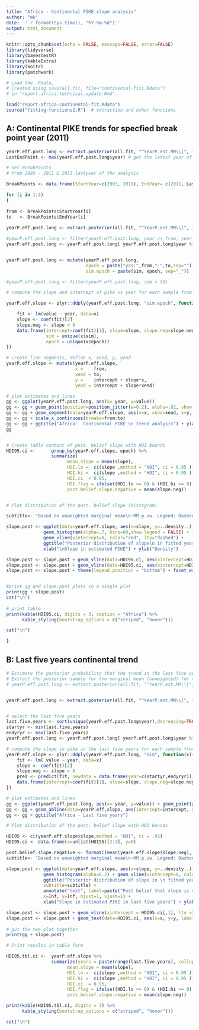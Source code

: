 ---
title: "Africa - Continental PIKE slope analysis"
author: "mk"
date:  '`r format(Sys.time(), "%Y-%m-%d")`'
output: html_document
---

```{r setup, message=FALSE, warning=FALSE}
knitr::opts_chunk$set(echo = FALSE, message=FALSE, error=FALSE)
library(tidyverse)
library(bayestestR)
library(kableExtra)
library(knitr)
library(patchwork)
```

```{r}
# Load the .Rdata, 
# Created using save(all.fit, file="continental-fits.Rdata") 
# in "report.africa.technical.update.Rmd". 

load("report-africa-continental-fit.Rdata") 
source("fitting-functions2.R")  # extraction and other functions
```

## A: Continental PIKE trends for specfied break point year (2011)

```{r, results ='asis'}

yearP.eff.post.long <- extract.posterior(all.fit, "^YearP.est.MM\\[", index.type="year" )
LastEndPoint <- max(yearP.eff.post.long$year) # get the latest year of the analysis

# Set BreakPoints 
# from 2003 - 2011 & 2011-lastyear of the analysis

BreakPoints <- data.frame(StartYear=c(2003, 2011), EndYear= c(2011, LastEndPoint))

for (i in 1:2)
{
  
from <- BreakPoints$StartYear[i]
to   <- BreakPoints$EndYear[i]
  
yearP.eff.post.long <- extract.posterior(all.fit, "^YearP.est.MM\\[", index.type="year" )

#yearP.eff.post.long <- filter(yearP.eff.post.long, year >= from, year <=to)
yearP.eff.post.long <- yearP.eff.post.long[ yearP.eff.post.long$year %in% from:to, ]


yearP.eff.post.long <- mutate(yearP.eff.post.long, 
                              epoch = paste("yrs:",from,"-",to,sep=""), 
                              sim.epoch = paste(sim, epoch, sep="_"))

#yearP.eff.post.long <- filter(yearP.eff.post.long, sim < 50)

# compute the slope and intercept of pike vs year for each sample from the posterior for the two time segments

yearP.eff.slope <- plyr::ddply(yearP.eff.post.long, "sim.epoch", function(x){

    fit <- lm(value ~ year, data=x)
    slope <- coef(fit)[2]
    slope.neg <- slope < 0
    data.frame(intercept=coef(fit)[1], slope=slope, slope.neg=slope.neg,
               sim = unique(x$sim),
               epoch = unique(x$epoch))
})

# create line segments, define x, xend, y, yend 
yearP.eff.slope <- mutate(yearP.eff.slope,
                          x =    from, 
                          xend = to,
                          y =    intercept + slope*x,
                          yend = intercept + slope*xend)

# plot estimates and lines 
gg <- ggplot(yearP.eff.post.long, aes(x= year, y=value))
gg <- gg + geom_point(position=position_jitter(w=0.2), alpha=.02, show.legend = FALSE) 
gg <- gg + geom_segment(data=yearP.eff.slope, aes(x=x, xend=xend, y=y, yend=yend), color="grey", alpha=.02)
gg <- gg + scale_x_continuous(breaks=from:to)
gg <- gg + ggtitle("Africa:  Continental PIKE \n trend analysis") + ylab("PIKE") + ylim(0,1)
gg


# Create table content of post. belief slope with HDI bounds
HDI95.ci <-      group_by(yearP.eff.slope, epoch) %>% 
                 summarize(
                       mean.slope = mean(slope),
                       HDI.lo =  ci(slope ,method = "HDI", ci = 0.95 )[[2]],
                       HDI.hi =  ci(slope ,method = "HDI", ci = 0.95 )[[3]],
                       HDI.ci  = 0.95,
                       HDI.flag = ifelse((HDI.lo <= 0) & (HDI.hi >= 0), "HDI includes zero", "HDI excludes zero"),
                       post.belief.slope.negative = mean(slope.neg)) 


# Plot distribution of the post. belief slope (histogram)

subtitle<- "Based on unweighted marginal mean\n-MM.p.uw. Legend: Dashed black lines\n 95% HDI; red line zero slope"

slope.post <- ggplot(data=yearP.eff.slope, aes(x=slope, y=..density..)) +
              geom_histogram(alpha=.7, bins=60,show.legend = FALSE) +
              geom_vline(xintercept=0, color="red", lty="dashed") +  
              ggtitle("Posterior distribution of slope\n in fitted yearly PIKE", subtitle=subtitle) +
              xlab("\nSlope in estimated PIKE") + ylab("Density")

slope.post <- slope.post + geom_vline(data=HDI95.ci, aes(xintercept=HDI.lo), lty=2)
slope.post <- slope.post + geom_vline(data=HDI95.ci, aes(xintercept=HDI.hi), lty=2)
slope.post <- slope.post + theme(legend.position = "bottom") + facet_wrap(epoch~.,  nrow = 2)


#print gg and slope.post plots in a single plot
print(gg + slope.post)
cat("\n")
 
# print table
print(kable(HDI95.ci, digits = 3, caption = "Africa") %>%  
      kable_styling(bootstrap_options = c("striped", "hover")))

cat("\n")

}
```

## B: Last five years  continental trend 

```{r, results ='asis'}
# Estimate the posterior probability that the trend in the last five years is negative.
# Extract the posterior sample for the marginal mean (unweighted) for the last five years:
# yearP.eff.post.long <- extract.posterior(all.fit, "^YearP.est.MM\\[", index.type="year" )


yearP.eff.post.long <- extract.posterior(all.fit, "^YearP.est.MM\\[", index.type="year" )


# select the last five years
last.five.years <- sort(unique(yearP.eff.post.long$year),decreasing=TRUE)[1:5]
startyr <- min(last.five.years)
endyryr <- max(last.five.years)
yearP.eff.post.long <- yearP.eff.post.long[ yearP.eff.post.long$year %in% last.five.years, ]

# compute the slope in pike in the last five years for each sample from the posterior
yearP.eff.slope <- plyr::ddply(yearP.eff.post.long, "sim", function(x){
    fit <- lm( value ~ year, data=x)
    slope <- coef(fit)[2]
    slope.neg <- slope < 0
    pred <- predict(fit, newdata = data.frame(year=c(startyr,endyryr))) # predict at endpoints
    data.frame(intercept=coef(fit)[1], slope=slope, slope.neg=slope.neg, p1 = pred[1], p2=pred[2])
})

# plot estimates and lines 
gg <- ggplot(yearP.eff.post.long, aes(x= year, y=value)) + geom_point(position=position_jitter(w=0.2), alpha=.2) 
gg <- gg + geom_abline(data=yearP.eff.slope, aes(intercept=intercept, slope=slope, x=NULL, y=NULL), alpha=0.01)
gg <- gg + ggtitle("Africa - Last five years")

# Plot distribution of the post. belief slope with HDI bounds

HDI95 <- ci(yearP.eff.slope$slope,method = "HDI", ci = .95)
HDI95.ci <- data.frame(x=unlist(HDI95)[2:3], y=0)

post.belief.slope.negative <- formatC(mean(yearP.eff.slope$slope.neg), digits=2, format='f')
subtitle<- "Based on unweighted marginal mean\n-MM.p.uw. Legend: Dashed black lines\n 95% HDI; red line zero slope"

slope.post <- ggplot(data=yearP.eff.slope, aes(x=slope, y=..density..)) +
              geom_histogram(alpha=0.2) + geom_vline(xintercept=0, color="red", lty="dashed") +  
              ggtitle("Posterior distribution of slope in \n fitted yearly PIKE in \n last five years",
              subtitle=subtitle) +
              annotate("text", label=paste("Post belief that slope is < 0 is ", post.belief.slope.negative, sep=""),
              x=Inf, y=Inf, hjust=1, vjust=1) +
              xlab("Slope in estimated PIKE in last five years") + ylab("Density")

slope.post <- slope.post + geom_vline(xintercept = HDI95.ci[,1], lty =2) 
slope.post <- slope.post + geom_text(data=HDI95.ci, aes(x=x, y=y, label=round(x,3))) 
 
# put the two plot together
print(gg + slope.post)

# Print results in table form 

HDI95.tbl.ci <-  yearP.eff.slope %>% 
                 summarize(years = paste(range(last.five.years), collapse = "-"),
                       mean.slope = mean(slope),
                       HDI.lo =  ci(slope ,method = "HDI", ci = 0.95 )[[2]],
                       HDI.hi =  ci(slope ,method = "HDI", ci = 0.95 )[[3]],
                       HDI.ci  = 0.95,
                       HDI.flag = ifelse((HDI.lo <= 0) & (HDI.hi >= 0), "HDI includes zero", "HDI excludes zero"),
                       post.belief.slope.negative = mean(slope.neg)) 

print(kable(HDI95.tbl.ci, digits = 3) %>%  
      kable_styling(bootstrap_options = c("striped", "hover")))

cat("\n")
```

